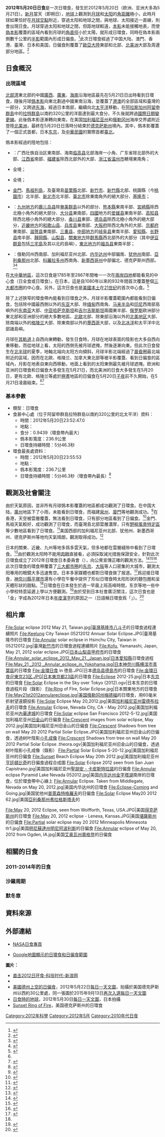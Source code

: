 {{NoteTA
|G1=USState
|G2=Toponym
|1=zh-hans:县; zh-hant:縣
}}
{{Infobox Solar eclipse
| purge       = yes
| Year        = 2012
| Month       = 5
| Day         = 20
| Type        = 日環食
| Image       = SE2012May20A.png
| Image size  = 200px
| Image intro = 2012年5月20日日環食路徑圖
  <!--   日食資料   -->
| Gamma       = 0.4828
| Mag         = 0.9439
| Saros       = 128
| Saros total = 73
| Saros seq   = 58
  <!--     食甚     -->
| Duration    = 5分46.3秒
| Location    = [[阿留申群島|阿留申群島]][[拉特群島|拉特群島]]以南約320公里的北[[太平洋|太平洋]]
| Coords      = {{coord|49|5.6|N|176|16.4|E}}
| Width       = 236.9公里
  <!--   開始時間   -->
| Partial     = 20:56:07.0
| Start type  = 22:06:16.9
| Centre      = 22:11:46.7
| Greatest    = 23:52:47.0
  <!--     倒數     -->
| hour        = 23
| minute      = 52
| second      = 47
| Duration_s  = 
}}
'''2012年5月20日日食'''是一次日環食，發生於2012年5月20日（欧洲、亚洲大多為5月21日）。[[新月|新月]]當天（即朔日），[[地球|地球]]上觀測到[[月球|月球]]和[[太阳|太阳]]的[[角距離|角距離]]極小，此時月球如果恰好在[[月球交點|月球交點]]附近，穿過太阳和地球之間，與地球、太阳接近一直線，則會出現日食。月球穿過太阳和地球之間，但距地球較遠，[[本影|本影]]未能接觸地表，而使[[偽本影|偽本影]]覆蓋的區域內看到月球的[[角直徑|角直徑]]小於太陽，就形成日環食，同時在偽本影兩側數千公里的[[半影|半影]]範圍內形成日偏食。<ref name="astron">{{cite web|author=樊忠玉|title=日（月）食|url=http://www.astron.ac.cn/bencandy-51-1630-1.htm|publisher=中国天文科普网|accessdate=2015-12-07|archive-date=2014-09-17|archive-url=https://web.archive.org/web/20140917080048/http://www.astron.ac.cn/bencandy-51-1630-1.htm|dead-url=no}}</ref>此次日環食經過了中国大陆、澳門、香港、臺灣、日本和美国，日偏食則覆蓋了[[歐亞大陸|歐亞大陸]]東部和北部、[[北美洲|北美洲]]大部及周邊部分地區。<ref name="NASAPDF">{{cite web|author=Fred Espenak|title=Annular Solar Eclipse of 2012 May 20|url=http://eclipse.gsfc.nasa.gov/OH/OHfigures/OH2012-Fig01.pdf|publisher=NASA Eclipse Web Site|accessdate=2015-12-18|archive-date=2016-01-07|archive-url=https://web.archive.org/web/20160107090749/http://eclipse.gsfc.nasa.gov/OH/OHfigures/OH2012-Fig01.pdf|dead-url=no}}{{en}}</ref>

== 日食概況 ==
=== 出現區域 ===
[[北部湾|北部湾]]東北部的中國[[广西壮族自治区|廣西]]、[[广东省|廣東]]、[[海南省|海南]]沿海地區最先在5月21日日出時看到日環食，隨後月球[[僞本影|僞本影]]向東北劃過中國東南沿海，並覆蓋了[[港澳地區|港澳]]的全部區域和臺灣的一部分，又跨過[[东海|东海]]，經過日本南部，繼續向北[[太平洋|太平洋]]移動，在[[阿拉斯加州|阿拉斯加州]][[阿留申群島|阿留申群島]]中的[[拉特群島|拉特群島]]以南約320公里的洋面達到最大食分，不久後就跨過[[國際日期變更線|國際日期變更線]]。此後僞本影逐漸轉向東南，在美国[[加利福尼亚州|加利福尼亚州]]和[[俄勒冈州|俄勒冈州]]海岸交界處附近登陸[[北美洲|北美洲]]，最終在5月20日日落時分結束於[[德克萨斯州|德克萨斯州]]境內。其中，僞本影覆蓋了一個正式首都，日本[[东京|东京]]，及[[中華民國|中華民國]]的實際首都[[臺北市|臺北]]。

僞本影經過的陸地包括：
*{{CHNML}}：广西壮族自治区東南部、海南[[临高县|临高县]]北部海岸一小角、广东省除北部外的大部、[[江西省|江西省]]南部、[[福建省|福建省]]除西北部外的大部、[[浙江省|浙江省]][[温州市|温州市]]轄境東南角；
*{{MAC}}全境；
*{{HKG}}全境；
*{{flagicon|ROC}} [[金門縣|金門]]、[[馬祖列島|馬祖列島]]，及臺灣島[[苗栗縣|苗栗縣]]北部、[[新竹市|新竹市]]、[[新竹縣|新竹縣]]北部、桃園縣（今[[桃園市|桃園市]]）北半部、[[新北市|新北市]]北半部、[[臺北市|臺北市]]除東南角外的絕大部分、[[基隆市|基隆市]]；
*{{JPN}}：[[九州_(日本)|九州地方]]的[[鹿儿岛县|鹿儿岛县]]除[[奄美群島|奄美群島]]以外的部分、[[熊本縣|熊本縣]]東南半部、[[宮崎縣|宮崎縣]]除西北極小角外的絕大部分、[[大分县|大分县]]東南部，[[四國|四國]]地方的[[爱媛县|爱媛县]]東南半部、[[高知县|高知县]]除西北極小角外的絕大部分、[[香川县|香川县]]東部、[[德岛县|德岛县]]除西北極小角外的絕大部分，[[近畿地方|近畿地方]]的[[和歌山县|和歌山县]]、[[兵库县|兵库县]]東南部、[[大阪府|大阪府]]除西北角外的大部、[[京都府|京都府]]東南部、[[滋贺县|滋贺县]]東南部、[[三重县|三重县]]，[[中部地方|中部地方]]的[[岐阜县|岐阜县]]東南半部、[[愛知縣|愛知縣]]、[[长野县|长野县]]南半部、[[靜岡縣|靜岡縣]]、[[山梨县|山梨县]]，[[關東地方|關東地方]]除[[群馬縣|群馬縣]]西北部外的大部分（其中[[伊豆群島|伊豆群島]]包括[[三宅島|三宅島]]及其以北的島嶼），[[東北地方_(日本)|東北地方]]的[[福岛县|福岛县]]東南半部；
*{{USA}}：俄勒冈州西南部、加利福尼亚州北部、[[内华达州|内华达州]]中部偏南、[[犹他州|犹他州]]南部、[[亞利桑那州|亞利桑那州]]北部、[[科羅拉多州|科羅拉多州]]西南角、[[新墨西哥州|新墨西哥州]]中部偏北、德克萨斯州西部。<ref>{{cite web|author=Fred Espenak|title=Annular Solar Eclipse of 2012 May 20 - Google Maps and Solar Eclipse Paths|url=http://eclipse.gsfc.nasa.gov/SEgoogle/SEgoogle2001/SE2012May20Agoogle.html|publisher=NASA Eclipse Web Site|accessdate=2015-12-07|archive-date=2016-01-25|archive-url=https://web.archive.org/web/20160125000932/http://eclipse.gsfc.nasa.gov/SEgoogle/SEgoogle2001/SE2012May20Agoogle.html|dead-url=yes}}{{en}}</ref><ref>{{cite web|author=Xavier M. Jubier|title=États-Unis - Japon - Eclipse Annulaire de Soleil des 20-21 mai 2012 - Cartographie Interactive Google (USA - Japan - 2012 May 20-21 Annular Solar Eclipse - Interactive Google Map)|url=http://xjubier.free.fr/site_pages/solar_eclipses/ASE_2012_GoogleMapFull.html|accessdate=2016-01-10|archive-date=2015-03-20|archive-url=https://web.archive.org/web/20150320111659/http://xjubier.free.fr/site_pages/solar_eclipses/ASE_2012_GoogleMapFull.html|dead-url=no}}{{fr}}{{en}}</ref>

在[[大中華地區|大中華地區]]，這次日食是1785年至2867年間唯一一次在[[兩岸四地|兩岸四地]]都能看見的中心食（日全食或日環食）。在日本，這是自1080年以來的932年間首次覆蓋整個[[日本三大都市圈|三大都市圈]]的中心食。另外，這次日食也是[[美國本土|美國本土]]在[[21世纪|21世纪]]的首次中心食。<ref>{{cite web|author=Fred Espenak|title=World Atlas of Solar Eclipse Paths|url=http://eclipse.gsfc.nasa.gov/SEatlas/SEatlas.html|publisher=NASA Eclipse Web Site|accessdate=2015-12-07|archive-date=2016-01-11|archive-url=https://web.archive.org/web/20160111022910/http://eclipse.gsfc.nasa.gov/SEatlas/SEatlas.html|dead-url=no}}{{en}}</ref>

除了上述狹窄的環食帶內能看到日環食之外，月球半影覆蓋範圍內都能看到日偏食，包括除中國最西側以外的[[东亚|东亚]]大部、除[[缅甸|缅甸]]西南角、[[马来半岛|马来半岛]]和[[印度尼西亚|印尼]]西南部島嶼外的[[东南亚|东南亚]]大部、[[中亚|中亚]][[哈萨克斯坦|哈萨克斯坦]]和[[吉尔吉斯斯坦|吉尔吉斯斯坦]]兩國東半部、[[俄罗斯|俄罗斯]]欧洲部分東北部和亚洲部分的絕大多數地區、[[北歐|北歐]]北部、除東部沿海以外的[[北美地区|北美地区]]大部、除南端以外的[[格陵兰|格陵兰]]大部、除東南部以外的[[墨西哥|墨西哥]]大部，以及[[北冰洋|北冰洋]]和太平洋中北部諸島嶼。

月球在[[月球軌道|其軌道]]上自西向東轉動，發生日食時，月球在地球表面的陰影也大多自西向東移動，而從地球上看，太阳的西側先被月球遮掩，然後逐漸向東。但此次日食發生在[[北半球|北半球]]的夏季，地軸北端向太阳方向傾斜，月球半影北端經過了[[晨昏圈|晨昏圈]]最北端附近的區域，因而在北歐、格陵兰、加拿大東北部等被半影覆蓋、看到日偏食的區域內，月影在地表自東向西移動，地面上看到的太阳東側最先被月球遮掩。欧洲和亚洲的日環食和日偏食大多發生在5月21日，而北美洲的日食大多發生在5月20日，更有北歐、格陵兰等處於[[極晝|極晝]]地區的日偏食在5月20日[[子夜|子夜]]前不久開始，在5月21日凌晨結束。<ref name="NASAPDF"/><ref>{{cite web|author=Fred Espenak|title=Catalog of Solar Eclipses (2001 to 2100)|url=http://eclipse.gsfc.nasa.gov/SEcat5/SE2001-2100.html|publisher=NASA Eclipse Web Site|accessdate=2015-12-07|archive-date=2008-08-08|archive-url=https://web.archive.org/web/20080808043621/http://eclipse.gsfc.nasa.gov/SEcat5/SE2001-2100.html|dead-url=no}}{{en}}</ref>
{{multiple image
 |direction = horizontal
 |align= right
 |width1= 240
 |width2= 167
 |image1=Eclipse2012animation.gif
 |image2=SE2012May20A.gif
 |caption1=美国新墨西哥州[[阿布奎基_(新墨西哥州)|阿布奎基]]的日環食模擬動畫，日落時日食尚未結束
 |caption2=此次日環食過程中月影在地表移動的動畫
}}

=== 基本參數 ===
{{NoteUTC}}
* 類型：日環食
* 食甚中心處（位于阿留申群島拉特群島以南約320公里的北太平洋）資料：
** 時間：2012年5月20日23:52:47.0
** 地點：{{coord|49|5.6|N|176|16.4|E}}
** 食分：0.9439（環食帶內最大）
** 僞本影寬度：236.9公里
** 日環食持續時間：5分46.3秒
* 環食最長處資料：
** 時間：2012年5月20日23:55:53
** 地點：{{coord|49|19|N|177|46|E}}
** 僞本影寬度：236.7公里
** 日環食持續時間：5分46.3秒（環食帶內最長）<ref>{{cite web|author=Fred Espenak|title=Besselian Elements for Annular Solar Eclipse of 2012 May 20|url=http://eclipse.gsfc.nasa.gov/SEbeselm/SEbeselm2001/SE2012May20Abeselm.html|publisher=NASA Eclipse Web Site|accessdate=2015-12-18|archive-date=2016-01-31|archive-url=https://web.archive.org/web/20160131135924/http://eclipse.gsfc.nasa.gov/SEbeselm/SEbeselm2001/SE2012May20Abeselm.html|dead-url=no}}{{en}}</ref>

== 觀測及社會關注 ==
由於天氣原因，並非所有月球僞本影覆蓋的地區都成功觀測了日環食。在中国大陆，[[广州市|廣州]]地區下了小雨，未能看到日環食，而福建[[泉州市|泉州]]、[[厦门市|廈門]]等地觀測成功。<ref>{{cite web|title=穗发烧友奔福建有幸亲睹日环食|url=http://www.ycwb.com/ePaper/ycwb/html/2012-05/21/content_1395739.htm|publisher=[[羊城晚报|羊城晚报]]|date=2012-05-21|deadurl=yes|archiveurl=https://web.archive.org/web/20120525042746/http://www.ycwb.com/ePaper/ycwb/html/2012-05/21/content_1395739.htm|archivedate=2012-05-25|accessdate=2015-12-07}}</ref>在香港，天空被雲層覆蓋，無法看到日環食，只有部分地區看到了日偏食。<ref>{{cite web|title=港上空密雲難見日環食 部分地區現日偏食|url=http://www.am730.com.hk/article-104707|publisher=AM730|date=2012-05-22|accessdate=2015-12-07|archive-date=2019-08-22|archive-url=https://web.archive.org/web/20190822105335/http://archive.am730.com.hk/article-104707|dead-url=no}}</ref>金門、馬祖天氣較好，成功觀測了日環食，而臺灣島北部雲層濃厚，只有[[野柳風景特定區|野柳風景特定區]]等少數地區看到了日環食。<ref>{{cite web|title=睽違54年! 日環食奇觀清晨登場|url=http://news.cts.com.tw/cts/life/201205/201205211007137.html|publisher=[[華視新聞|華視新聞]]|date=2012-05-21|accessdate=2015-12-07|archive-date=2016-03-10|archive-url=https://web.archive.org/web/20160310082456/http://news.cts.com.tw/cts/life/201205/201205211007137.html|dead-url=no}}</ref>美国西部的加利福尼亚州北部、犹他州、新墨西哥州、德克萨斯州等地均天氣晴朗，觀測取得成功。<ref>{{cite web|title=A Ring of Fire: The 2012 Annular Eclipse|url=http://www.theatlantic.com/photo/2012/05/a-ring-of-fire-the-2012-annular-eclipse/100301/|publisher=The Atlantic|date=2012-05-21|accessdate=2015-12-07|archive-date=2016-03-07|archive-url=https://web.archive.org/web/20160307161928/http://www.theatlantic.com/photo/2012/05/a-ring-of-fire-the-2012-annular-eclipse/100301/|dead-url=no}}{{en}}</ref>

日本的關東、近畿、九州等地多爲多雲天氣，但多地都在雲層縫隙中看到了日環食。<ref>{{cite web|title=天涯共此“食”：日本各地现金环日食|url=http://slide.tech.sina.com.cn/d/slide_5_453_21868.html#p=3|work=[[朝日新聞|朝日新聞]]|publisher=[[新浪网|新浪网]]|date=2012-05-21|accessdate=2015-12-07|archive-date=2015-12-08|archive-url=https://web.archive.org/web/20151208230408/http://slide.tech.sina.com.cn/d/slide_5_453_21868.html#p=3|dead-url=no}}</ref>由於觀測太阳時不能用[[肉眼|肉眼]]直接看，必須採取減光措施保證安全，{{link-ja|日本天文學會|日本天文学会}}針對此次日環食成立了2012年日環食日本委員會（{{lang-ja|2012年金環日食日本委員会}}），向公衆宣傳正確的觀測方法。<ref>{{cite web|script-title=2012年金環日食日本委員会|url=http://www.solar2012.jp/|language=ja|deadurl=yes|archiveurl=https://web.archive.org/web/20160109231848/http://solar2012.jp/|archivedate=2016-01-09|accessdate=2015-12-07}}</ref><ref>{{cite web|script-title=日本における金環日食（2012年5月21日）への取り組みとその成果について リスク・コミュニケーション面からの検証|url=http://www.nao.ac.jp/releaselist/archive/20120919-aneclipse/|publisher=[[國立天文台|國立天文台]]|language=ja|accessdate=2015年12月7日|archive-date=2016年1月22日|archive-url=https://web.archive.org/web/20160122172313/http://www.nao.ac.jp/releaselist/archive/20120919-aneclipse/|dead-url=no}}</ref><ref name="CNTV">{{cite web|title=日本：金环日食临近 小心劣质观测镜伤眼|url=http://tv.cntv.cn/video/C10590/64da59155ab44680b5d6c65868bf2606|publisher=[[中国网络电视台|央視網]]|date=2012-05-19|accessdate=2015-12-07|archive-date=2015-12-08|archive-url=https://web.archive.org/web/20151208221450/http://tv.cntv.cn/video/C10590/64da59155ab44680b5d6c65868bf2606|dead-url=no}}</ref>此次日環食的環食帶覆蓋了[[日本三大都市圈|三大都市圈]]的[[东京|东京]]、[[大阪市|大阪]]等人口密集的大城市，觀測太阳專用的眼鏡大多迅速售空。日本多家媒體也都對日環食做了报道。<ref>{{cite web|title=日本出现932年来最大范围日环食(组图)|url=http://news.xinhuanet.com/tech/2012-05/22/c_123170038.htm|publisher=[[新华网|新华网]]|date=2012-05-22|accessdate=2015-12-07|archive-date=2012-06-06|archive-url=https://web.archive.org/web/20120606224752/http://news.xinhuanet.com/tech/2012-05/22/c_123170038.htm|dead-url=no}}</ref>爲迎接日環食，[[神奈川縣|神奈川縣]][[平塚市|平塚市]]還有小學在午餐中提供了形似日環食時太阳形狀的麵包圈和呈天體形狀的甜點。<ref name="CNTV"/>日環食在日本發生於週一早晨上班高峰時間，东京等地一些中小學校特意延遲上學以方便觀測。<ref>{{cite web|title=天涯共此“食” 东京：金环日食 173年一见|url=http://news.cntv.cn/world/20120521/114889.shtml|publisher=[[中国网络电视台|央視網]]|date=2012-05-21|accessdate=2015-12-07|archive-date=2015-12-08|archive-url=https://web.archive.org/web/20151208202700/http://news.cntv.cn/world/20120521/114889.shtml|dead-url=no}}</ref>由於受到日本社會廣泛關注，這次日食也是「金」字成為2012年日本[[今年的汉字|年度漢字]]的原因之一（日語稱日環食爲「{{lang|ja|金環日食}}」）。<ref>{{cite web|script-title=今年の漢字は「金」! 京都府・清水寺で発表 - 金環日食、金字塔、金の問題|url=http://news.mynavi.jp/news/2012/12/13/164/|publisher=マイナビニュース|date=2012-12-13|language=ja|accessdate=2015-12-07|archive-date=2015-12-08|archive-url=https://web.archive.org/web/20151208204909/http://news.mynavi.jp/news/2012/12/13/164/|dead-url=no}}</ref>

== 相片庫 ==
<gallery>
File:Solar eclipse 2012 May 21, Taiwan.jpg|[[臺灣|臺灣]][[基隆市|基隆市]][[八斗子|八斗子]]的日環食過程連續照片
File:Keelung City Taiwan 05212012 Annuar Solar Eclipse.JPG|臺灣基隆市的日環食
File:Annular solar eclipse in Hsinchu City, Taiwan in 05212012.jpg|臺灣[[新竹市|新竹市]]的日環食過程連續照片
File:Kofu, Yamanashi, Japan, May 21, 2012 solar eclipse.JPG|[[日本|日本]][[山梨县|山梨县]][[甲府市|甲府市]]的日環食
File:Annular_solar_eclipse_2012_May_21,_Japan.jpg|日本[[愛知縣|愛知縣]]日環食過程
File:May_21,_2012,_Annular_eclipse_in_Yokohama.jpg|日本[[神奈川縣|神奈川縣]][[横滨市|横滨市]][[青葉區_(橫濱市)|青葉區]]的日環食
File:金環日食 in 徳島.JPG|日本[[德岛县|德岛县]][[德島市|德島市]]的日環食
File:金環日食＠東京23区.JPG|日本[[東京都區部|東京都23區]]的日環食
File:Eclipse 2012-25.jpg|日本[[东京|东京]]的日環食
File:Solar Eclipse in the Sky over Tokyo (2012).ogv|日本东京的日環食過程片段（錄影）
File:Ring of FIre, Solar Eclipse.jpg|日本關東地方的日環食
File:May21st2012annulareclipse.jpg|[[美国|美国]][[俄勒冈州|俄勒冈州]][[梅德福_(俄勒岡州)|梅德福]]的日環食，用60毫米折射望遠鏡投影
File:Solar Eclipse May 20,2012.jpg|美国[[加利福尼亚州|加利福尼亚州]][[雷德布拉夫_(加利福尼亞州)|雷德布拉夫]]的日環食
File:Annular Eclipse, Nevada City, CA - May 2012.jpg|美国加利福尼亚州[[內華達城_(加利福尼亞州)|內華達城]]的日環食
File:Solar eclipse San Francisco 2012-5-12.jpg|美国加利福尼亚州[[旧金山|旧金山]]的日偏食
File:Crescent images from solar eclipse, May 2012.jpg|美国加利福尼亚州旧金山的日偏食
File:Crescent Shadows from tree on wall May 20 2012 Partial Solar Eclipse.JPG|美国加利福尼亚州旧金山的日偏食，透過树叶陰影[[針孔相機|小孔成像]]
File:Crescent Shadows from tree on wall May 20 2012 Partial Solar Eclipse .theora.ogv|美国加利福尼亚州旧金山的日偏食，透過树叶陰影小孔成像（錄影）
File:Partial Solar Eclipse 5-20-12.jpg|美国加利福尼亚州{{link-en|洛索瑟斯|Los Osos, California}}的日偏食
File:Sunset Beach Eclipse May 20th 2012.jpg|美国加利福尼亚州[[亨廷頓比奇|亨廷頓比奇]]的日偏食過程合成圖
File:Solar Eclipse 2012 seen from San Juan Capistrano.jpg|美国加利福尼亚州[[聖胡安_-_卡皮斯特拉諾_(加利福尼亞州)|聖胡安 - 卡皮斯特拉諾]]的日偏食
File:Annular eclipse Pyramid Lake Nevada 052012.jpg|美国[[内华达州|内华达州]][[金字塔湖|金字塔湖]]南岸的日環食，位於環食帶中心線上
File:Annular Eclipse. Taken from Middlegate, Nevada on May 20, 2012.jpg|美国内华达州{{link-en|米德爾蓋特 (內華達州)|Middlegate, Nevada|米德爾蓋特}}的日環食
File:Eclipse-Coming and Going.jpg|美国犹他州[[普萊森特格羅夫_(猶他州)|普萊森特格羅夫]]的日偏食
File:Solar Eclipse May20 2012 62.jpg|美国[[亞利桑那州|亞利桑那州]][[弗拉格斯塔夫_(亚利桑那州)|弗拉格斯塔夫]]的

File:May 20, 2012 Eclipse, seen from Wolfforth, Texas, USA.JPG|美国[[得克萨斯州|得克萨斯州]]{{link-en|沃爾福斯|Wolfforth, Texas}}的日環食
File:May 20, 2012 eclipse - Lenexa, Kansas.JPG|美国[[堪薩斯州|堪薩斯州]]{{link-en|肖尼 (堪薩斯州)|Shawnee, Kansas|肖尼}}的日偏食
File:Partial solar eclipse may 20 2012 Minneapolis Minnesota tlr1.jpg|美国[[明尼蘇達州|明尼蘇達州]][[明尼阿波利斯|明尼阿波利斯]]的日偏食
File:Annular eclipse of May 20, 2012 from Ogden, IA.jpg|美国[[艾奥瓦州|艾奥瓦州]][[奧格登_(愛荷華州)|奧格登]]的日偏食
</gallery>

== 相關的日食 ==
=== 2011-2014年的日食 ===
{{Solar eclipse set 2011-2014}}

=== 沙羅周期 ===
{{Solar Saros series 128}}

=== 默冬章===
{{Solar Metonic series 2000 December 25}}

== 資料來源 ==
{{reflist}}

== 外部連結 ==
{{commons cat|Solar eclipse of 2012 May 20}}
{{日食主題}}
* [http://eclipse.gsfc.nasa.gov/solar.html NASA日食專頁]{{Wayback|url=http://eclipse.gsfc.nasa.gov/solar.html |date=20190108200537 }}{{en}}
{{Solar eclipse NASA reference|2001/SE2012May20A}}
* [http://xjubier.free.fr/site_pages/solar_eclipses/ASE_2012_GoogleMapFull.html Google地圖顯示的日環食和日偏食範圍]{{Wayback|url=http://xjubier.free.fr/site_pages/solar_eclipses/ASE_2012_GoogleMapFull.html |date=20150320111659 }}{{fr}}{{en}}

'''圖片：'''
*[http://tech.sina.com.cn/d/2012solareclipse/ 直击2012日环食-科技时代-新浪网]{{Wayback|url=http://tech.sina.com.cn/d/2012solareclipse/ |date=20151208222822 }}
*{{lang|ja|[http://karapaia.livedoor.biz/archives/52084942.html 世界各国のお空に輝く　金環日食・ダイアモンドリング：カラパイア]}}{{ja}}
*[https://web.archive.org/web/20151222093903/http://www.phys.ncku.edu.tw/~astrolab/mirrors/apod/ap120522.html 美國德州上空的日偏食]，2012年5月22日[[每日一天文圖|每日一天文圖]]，拍攝於美国德克萨斯州{{link-en|桑當鎮 (德克薩斯州)|Sundown, Texas|桑當鎮}}以西約30公里處，同一張圖於2015年9月13日[https://web.archive.org/web/20160304095240/http://www.phys.ncku.edu.tw/~astrolab/mirrors/apod/ap150913.html 再次入選每日一天文圖]
*[https://web.archive.org/web/20151222151011/http://www.phys.ncku.edu.tw/~astrolab/mirrors/apod/ap120530.html 日食時的地球]，2012年5月30日[[每日一天文圖|每日一天文圖]]，日本{{link-ja|多用途運輸衛星|MTSAT}}拍攝
*[http://www.mcglaun.com/eclann12.htm Sunset Ring of Fire]{{Wayback|url=http://www.mcglaun.com/eclann12.htm |date=20130617145636 }}，美国德克萨斯州{{link-en|大斯普林州立公園 (德克薩斯州)|Big Spring State Park (Texas)|大斯普林州立公園}}的日環食{{en}}
{{Solar eclipses
|nature=日環食
|previous=[[2011年11月25日日食|2011年11月25日日食]]
|natureprevious=日偏食
|next=[[2012年11月13日日食|2012年11月13日日食]]
|naturenext=日全食
|previoussamenature=[[2010年1月15日日食|2010年1月15日日食]]
|nextsamenature=[[2013年5月10日日食|2013年5月10日日食]]
}}
{{日食}}

[[Category:2012年科學|Category:2012年科學]]
[[Category:2012年5月|Category:2012年5月]]
[[Category:2010年代日食|Category:2010年代日食]]